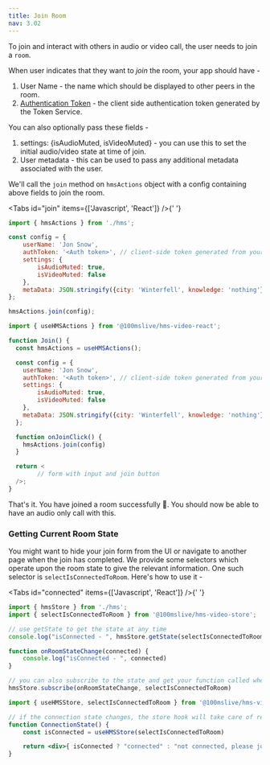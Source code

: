 ```yaml
---
title: Join Room
nav: 3.02
---
```


To join and interact with others in audio or video call, the user needs to join a `room`.

When user indicates that they want to _join_ the room, your app should have -
1. User Name - the name which should be displayed to other peers in the room.
2. [Authentication Token](../guides/Token) - the client side authentication token generated by the Token Service.

You can also optionally pass these fields -
1. settings: {isAudioMuted, isVideoMuted} - you can use this to set the initial audio/video state at time of join.
2. User metadata - this can be used to pass any additional metadata associated with the user.

We'll call the `join` method on `hmsActions` object with a config containing above fields to join the room.


<Tabs id="join" items={['Javascript', 'React']} />{' '}

<Tab id='join-0'>

```js:join.js
import { hmsActions } from './hms';

const config = {
    userName: 'Jon Snow',
    authToken: '<Auth token>', // client-side token generated from your token service
    settings: {
        isAudioMuted: true,
        isVideoMuted: false
    },
    metaData: JSON.stringify({city: 'Winterfell', knowledge: 'nothing'})
};

hmsActions.join(config);

```

</Tab>

<Tab  id='join-1'>

```jsx:join.jsx
import { useHMSActions } from '@100mslive/hms-video-react';

function Join() {
  const hmsActions = useHMSActions();

  const config = {
    userName: 'Jon Snow',
    authToken: '<Auth token>', // client-side token generated from your token service
    settings: {
        isAudioMuted: true,
        isVideoMuted: false
    },
    metaData: JSON.stringify({city: 'Winterfell', knowledge: 'nothing'})
  };

  function onJoinClick() {
    hmsActions.join(config)
  }

  return <
        // form with input and join button
  />;
}
```

</Tab>

That's it. You have joined a room successfully 🥳. You should now be able to have an audio only call with this.

### Getting Current Room State

You might want to hide your join form from the UI or navigate to another page when the join has completed.
We provide some selectors which operate upon the room state to give the relevant information. One such
selector is `selectIsConnectedToRoom`. Here's how to use it -

<Tabs id="connected" items={['Javascript', 'React']} />{' '}

<Tab id='connected-0'>


```js
import { hmsStore } from './hms';
import { selectIsConnectedToRoom } from '@100mslive/hms-video-store';

// use getState to get the state at any time
console.log("isConnected - ", hmsStore.getState(selectIsConnectedToRoom))

function onRoomStateChange(connected) {
    console.log("isConnected - ", connected)
}

// you can also subscribe to the state and get your function called whenever the state changes
hmsStore.subscribe(onRoomStateChange, selectIsConnectedToRoom)

```

</Tab>

<Tab  id='connected-1'>

```jsx
import { useHMSStore, selectIsConnectedToRoom } from '@100mslive/hms-video-react';

// if the connection state changes, the store hook will take care of rerendering the component
function ConnectionState() {
    const isConnected = useHMSStore(selectIsConnectedToRoom)

    return <div>{ isConnected ? "connected" : "not connected, please join." }</div>
}
```

</Tab>
